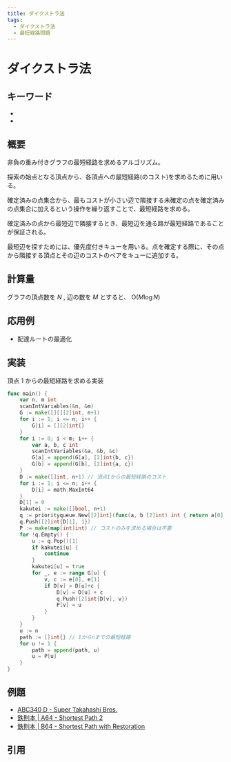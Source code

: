 ```yaml
---
title: ダイクストラ法
tags:
  - ダイクストラ法
  - 最短経路問題
---
```


# ダイクストラ法

## キーワード


- <Tag tag="ダイクストラ法" />
- <Tag tag="最短経路問題" />

## 概要

非負の重み付きグラフの最短経路を求めるアルゴリズム。

探索の始点となる頂点から、各頂点への最短経路(のコスト)を求めるために用いる。

確定済みの点集合から、最もコストが小さい辺で隣接する未確定の点を確定済みの点集合に加えるという操作を繰り返すことで、最短経路を求める。

確定済みの点から最短辺で隣接するとき、最短辺を通る路が最短経路であることが保証される。

最短辺を探すためには、優先度付きキューを用いる。点を確定する際に、その点から隣接する頂点とその辺のコストのペアをキューに追加する。

## 計算量

グラフの頂点数を $N$ , 辺の数を $M$ とすると、 $\mathrm{O}(M\log{N})$

## 応用例

- 配達ルートの最適化

## 実装

頂点 1 からの最短経路を求める実装

```go
func main() {
	var n, m int
	scanIntVariables(&n, &m)
	G := make([][][2]int, n+1)
	for i := 1; i <= n; i++ {
		G[i] = [][2]int{}
	}
	for i := 0; i < m; i++ {
		var a, b, c int
		scanIntVariables(&a, &b, &c)
		G[a] = append(G[a], [2]int{b, c})
		G[b] = append(G[b], [2]int{a, c})
	}
	D := make([]int, n+1) // 頂点1からの最短経路のコスト
	for i := 1; i <= n; i++ {
		D[i] = math.MaxInt64
	}
	D[1] = 0
	kakutei := make([]bool, n+1)
	q := priorityqueue.New[[2]int](func(a, b [2]int) int { return a[0] - b[0] })
	q.Push([2]int{D[1], 1})
	P := make(map[int]int) // コストのみを求める場合は不要
	for !q.Empty() {
		u := q.Pop()[1]
		if kakutei[u] {
			continue
		}
		kakutei[u] = true
		for _, e := range G[u] {
			v, c := e[0], e[1]
			if D[v] > D[u]+c {
				D[v] = D[u] + c
				q.Push([2]int{D[v], v})
				P[v] = u
			}
		}
	}
	u := n
	path := []int{} // 1からnまでの最短経路
	for u != 1 {
		path = append(path, u)
		u = P[u]
	}
}
```

## 例題

- [ABC340 D - Super Takahashi Bros.](https://atcoder.jp/contests/abc340/tasks/abc340_d)
- [鉄則本 | A64 - Shortest Path 2](https://atcoder.jp/contests/tessoku-book/tasks/tessoku_book_bl)
- [鉄則本 | B64 - Shortest Path with Restoration](https://atcoder.jp/contests/tessoku-book/tasks/tessoku_book_ek)

## 引用
